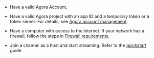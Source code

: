 - Have a valid <Link to="{{Global.AGORA_CONSOLE_URL}}">Agora Account</Link>.

- Have a valid Agora project with an app ID and a temporary token or a token
server. For details, see [Agora account management](/voice-calling/get-started/manage-agora-account).

- Have a computer with access to the internet. If your network has a firewall, follow the steps in [Firewall requirements](../reference/firewall).

- Join a <Vg k="VSDK" /> channel as a host and start streaming. Refer to the [<Vg k="ASDK" /> quickstart](/voice-calling/get-started/get-started-sdk) guide.